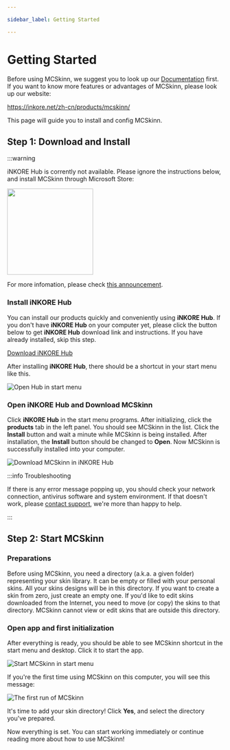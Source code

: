 ---

sidebar_label: Getting Started

---

# Getting Started

Before using MCSkinn, we suggest you to look up our [Documentation](docs.inkore.net) first. If you want to know more features or advantages of MCSkinn, please look up our website:

https://inkore.net/zh-cn/products/mcskinn/

This page will guide you to install and config MCSkinn.

## Step 1: Download and Install

:::warning

iNKORE Hub is corrently not available. Please ignore the instructions below, and install MCSkinn through Microsoft Store:

<a href="https://apps.microsoft.com/detail/9n8sjt329hh1?mode=mini">
	<img src="https://get.microsoft.com/images/en-us%20dark.svg" width="200"/>
</a>

For more infomation, please check [this announcement](https://docs.inkore.net/en-us/announcements/2024/09/30/legacy-hub-service-suspended).

### Install iNKORE Hub

You can install our products quickly and conveniently using **iNKORE Hub**. If you don't have **iNKORE Hub** on your computer yet, please click the button below to get **iNKORE Hub** download link and instructions. If you have already installed, skip this step.

[Download iNKORE Hub](https://inkore.net/hub-windows)

After installing **iNKORE Hub**, there should be a shortcut in your start menu like this.

![Open Hub in start menu](hub-in-start-menu.png)

### Open iNKORE Hub and Download MCSkinn

Click **iNKORE Hub** in the start menu programs. After initializing, click the **products** tab in the left panel. You should see MCSkinn in the list. Click the **Install** button and wait a minute while MCSkinn is being installed. After installation, the **Install** button should be changed to **Open**. Now MCSkinn is successfully installed into your computer.

![Download MCSkinn in **iNKORE Hub**](download-mcskinn-in-hub.png)

:::info Troubleshooting

If there is any error message popping up, you should check your network connection, antivirus software and system environment. If that doesn't work, please [contact support](studios@inkore.net), we're more than happy to help.

:::

## Step 2: Start MCSkinn

### Preparations

Before using MCSkinn, you need a directory (a.k.a. a given folder) representing your skin library. It can be empty or filled with your personal skins. All your skins designs will be in this directory. If you want to create a skin from zero, just create an empty one. If you'd like to edit skins downloaded from the Internet, you need to move (or copy) the skins to that directory. MCSkinn cannot view or edit skins that are outside this directory.

### Open app and first initialization

After everything is ready, you should be able to see MCSkinn shortcut in the start menu and desktop. Click it to start the app.

![Start MCSkinn in start menu](start-mcskinn-in-start-menu.png)

If you're the first time using MCSkinn on this computer, you will see this message:

![The first run of MCSkinn](mcskinn-first-run.png)

It's time to add your skin directory! Click **Yes**, and select the directory you've prepared.

Now everything is set. You can start working immediately or continue reading more about how to use MCSkinn!